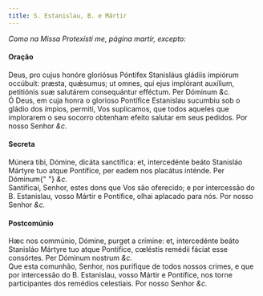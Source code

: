 ```yaml
---
title: S. Estanislau, B. e Mártir
---
```


<em>Como na Missa Protexísti me, página martir, excepto:</em>

<h4 class="text-center">Oração</h4>
<div class="container-fluid">
  <div class="row">
    <div class="col-6 dropcaps text-justify">
      Deus, pro cujus honóre gloriósus Póntifex Stanisláus gládiis impiórum
      occúbuit: præsta, quǽsumus; ut omnes, qui ejus implórant auxílium,
      petitiónis suæ salutárem consequántur efféctum. Per Dóminum <em>&c.</em>
    </div>
    <div class="col-6 dropcaps text-justify">
      Ó Deus, em cuja honra o glorioso Pontífice Estanislau sucumbiu sob o
      gládio dos ímpios, permiti, Vos suplicamos, que todos aqueles que
      implorarem o seu socorro obtenham efeito salutar em seus pedidos. Por
      nosso Senhor <em>&c.</em>
    </div>
  </div>
</div>

<h4 class="text-center">Secreta</h4>
<div class="container-fluid">
  <div class="row">
    <div class="col-6 dropcaps text-justify">
      Múnera tibi, Dómine, dicáta sanctífica: et, intercedénte beáto Stanisláo
      Mártyre tuo atque Pontífice, per eadem nos placátus inténde. Per Dóminum{" "}
      <em>&c.</em>
    </div>
    <div class="col-6 dropcaps text-justify">
      Santificai, Senhor, estes dons que Vos são oferecido; e por intercessão do
      B. Estanislau, vosso Mártir e Pontífice, olhai aplacado para nós. Por
      nosso Senhor <em>&c.</em>
    </div>
  </div>
</div>

<h4 class="text-center">Postcomúnio</h4>
<div class="container-fluid">
  <div class="row">
    <div class="col-6 dropcaps text-justify">
      Hæc nos commúnio, Dómine, purget a crímine: et, intercedénte beáto
      Stanisláo Mártyre tuo atque Pontifice, cœléstis remédii fáciat esse
      consórtes. Per Dóminum nostrum <em>&c.</em>
    </div>
    <div class="col-6 dropcaps text-justify">
      Que esta comunhão, Senhor, nos purifique de todos nossos crimes, e que por
      intercessão do B. Estanislau, vosso Mártir e Pontífice, nos torne
      participantes dos remédios celestiais. Por nosso Senhor <em>&c.</em>
    </div>
  </div>
</div>
